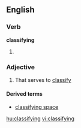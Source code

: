 ==English==

===Verb===
'''classifying'''

# {{present participle of|[[classify]]}}

===Adjective===
{{en-adj}}

# That serves to [[classify]]

====Derived terms====
*[[classifying space]]

[[hu:classifying]]
[[vi:classifying]]